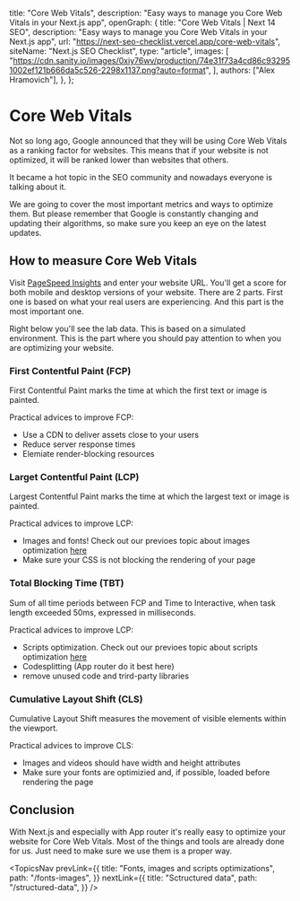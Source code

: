 
  title: "Core Web Vitals",
  description: "Easy ways to manage you Core Web Vitals in your Next.js app",
  openGraph: {
    title: "Core Web Vitals | Next 14 SEO",
    description: "Easy ways to manage you Core Web Vitals in your Next.js app",
    url: "https://next-seo-checklist.vercel.app/core-web-vitals",
    siteName: "Next.js SEO Checklist",
    type: "article",
    images: [
      "https://cdn.sanity.io/images/0xiy76wv/production/74e31f73a4cd86c932951002ef121b666da5c526-2298x1137.png?auto=format",
    ],
    authors: ["Alex Hramovich"],
  },
};

# Core Web Vitals

Not so long ago, Google announced that they will be using Core Web Vitals as a ranking factor for websites.
This means that if your website is not optimized, it will be ranked lower than websites that others.

It became a hot topic in the SEO community and nowadays everyone is talking about it.

We are going to cover the most important metrics and ways to optimize them.
But please remember that Google is constantly changing and updating their algorithms, so make sure you keep an eye on the latest updates.

## How to measure Core Web Vitals

Visit <a href="https://pagespeed.web.dev/" target="_blank">PageSpeed Insights</a> and enter your website URL.
You'll get a score for both mobile and desktop versions of your website. There are 2 parts. First one is based on what your real users are experiencing.
And this part is the most important one.

<TopicsImages id="real-users-data" />

Right below you'll see the lab data. This is based on a simulated environment.
This is the part where you should pay attention to when you are optimizing your website.

<TopicsImages id="lab-data" />

### First Contentful Paint (FCP)

First Contentful Paint marks the time at which the first text or image is painted.

Practical advices to improve FCP:

- Use a CDN to deliver assets close to your users
- Reduce server response times
- Elemiate render-blocking resources

### Larget Contentful Paint (LCP)

Largest Contentful Paint marks the time at which the largest text or image is painted.

Practical advices to improve LCP:

- Images and fonts! Check out our previoes topic about images optimization <a href="/fonts-images">here</a>
- Make sure your CSS is not blocking the rendering of your page

### Total Blocking Time (TBT)

Sum of all time periods between FCP and Time to Interactive, when task length exceeded 50ms, expressed in milliseconds.

Practical advices to improve LCP:

- Scripts optimization. Check out our previoes topic about scripts optimization <a href="/fonts-images">here</a>
- Codesplitting (App router do it best here)
- remove unused code and trird-party libraries

### Cumulative Layout Shift (CLS)

Cumulative Layout Shift measures the movement of visible elements within the viewport.

Practical advices to improve CLS:

- Images and videos should have width and height attributes
- Make sure your fonts are optimizied and, if possible, loaded before rendering the page

## Conclusion

With Next.js and especially with App router it's really easy to optimize your website for Core Web Vitals.
Most of the things and tools are already done for us. Just need to make sure we use them is a proper way.

<TopicsNav
  prevLink={{
    title: "Fonts, images and scripts optimizations",
    path: "/fonts-images",
  }}
  nextLink={{
    title: "Sctructured data",
    path: "/structured-data",
  }}
/>
